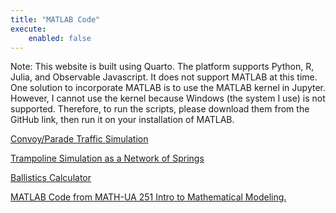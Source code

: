 ---
title: "MATLAB Code"
execute:
    enabled: false
---
Note: This website is built using Quarto. The platform supports Python, R, Julia, and Observable Javascript. It does not support MATLAB at this time. One solution to incorporate MATLAB is to use the MATLAB kernel in Jupyter. However, I cannot use the kernel because Windows (the system I use) is not supported. Therefore, to run the scripts, please download them from the GitHub link, then run it on your installation of MATLAB.

[Convoy/Parade Traffic Simulation](matlab\convoy\convoy.qmd)

[Trampoline Simulation as a Network of Springs](matlab\SpecTopProj1\spec1.qmd)

[Ballistics Calculator](matlab\ballistic\ballistic.qmd)

[MATLAB Code from MATH-UA 251 Intro to Mathematical Modeling.](matlab\IMM\imm.qmd)